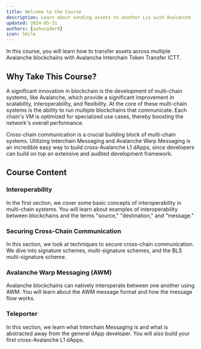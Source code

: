 ```yaml
---
title: Welcome to the Course
description: Learn about sending assets to another L1s with Avalanche Interchain Token Transfer.
updated: 2024-05-31
authors: [ashucoder9]
icon: Smile
---
```


In this course, you will learn how to transfer assets across multiple Avalanche blockchains with Avalanche Interchain Token Transfer ICTT.

## Why Take This Course?

A significant innovation in blockchain is the development of multi-chain systems, like Avalanche, which provide a significant improvement in scalability, interoperability, and flexibility. At the core of these multi-chain systems is the ability to run multiple blockchains that communicate. Each chain's VM is optimized for specialized use cases, thereby boosting the network's overall performance.

Cross-chain communication is a crucial building block of multi-chain systems. Utilizing Interchain Messaging and Avalanche Warp Messaging is an incredible easy way to build cross-Avalanche L1 dApps, since developers can build on top an extensive and audited development framework. 

## Course Content

### Interoperability 

In the first section, we cover some basic concepts of interoperability in multi-chain systems. You will learn about examples of interoperability between blockchains and the terms "source," "destination," and "message."

### Securing Cross-Chain Communication

In this section, we look at techniques to secure cross-chain communication. We dive into signature schemes, multi-signature schemes, and the BLS multi-signature scheme.

### Avalanche Warp Messaging (AWM)

Avalanche blockchains can natively interoperate between one another using AWM. You will learn about the AWM message format and how the message flow works.

### Teleporter

In this section, we learn what Interchain Messaging is and what is abstracted away from the general dApp developer. You will also build your first cross-Avalanche L1 dApps.